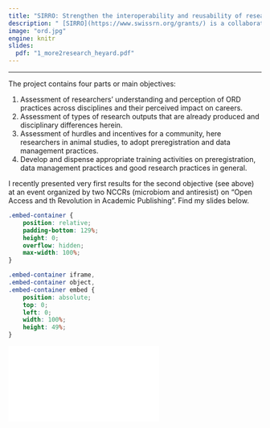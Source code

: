 ```yaml
---
title: "SIRRO: Strengthen the interoperability and reusability of research outputs"
description: " [SIRRO](https://www.swissrn.org/grants/) is a collaborative project by the Swiss Reproducibility project funded by swissuniversity Swiss Open Research Data Grants program [Track A, August 2022](https://www.swissuniversities.ch/fileadmin/swissuniversities/Dokumente/Hochschulpolitik/ORD/Calls/Approved_Projects_Track_A_1st_Call.pdf)."
image: "ord.jpg"
engine: knitr
slides:
  pdf: "1_more2research_heyard.pdf"
---
```


-----

The project contains four parts or main objectives:

1. Assessment of researchers’ understanding and perception of ORD practices across disciplines and their perceived impact on careers.  
2. Assessment of types of research outputs that are already produced and disciplinary differences herein.  
3. Assessment of hurdles and incentives for a community, here researchers in animal studies, to adopt preregistration and data management practices.  
4. Develop and dispense appropriate training activities on preregistration, data management practices and good research practices in general.

I recently presented very first results for the second objective (see above) at an event organized by two NCCRs (microbiom and antiresist) on "Open Access and th Revolution in Academic Publishing". Find my slides below. 

```css
.embed-container {
    position: relative;
    padding-bottom: 129%;
    height: 0;
    overflow: hidden;
    max-width: 100%;
}

.embed-container iframe,
.embed-container object,
.embed-container embed {
    position: absolute;
    top: 0;
    left: 0;
    width: 100%;
    height: 49%;
}
```

```{=html}
<div class="embed-container">
  <iframe src="`r rmarkdown::metadata$slides$pdf`" style="border: 0.5px"></iframe>
</div>
```